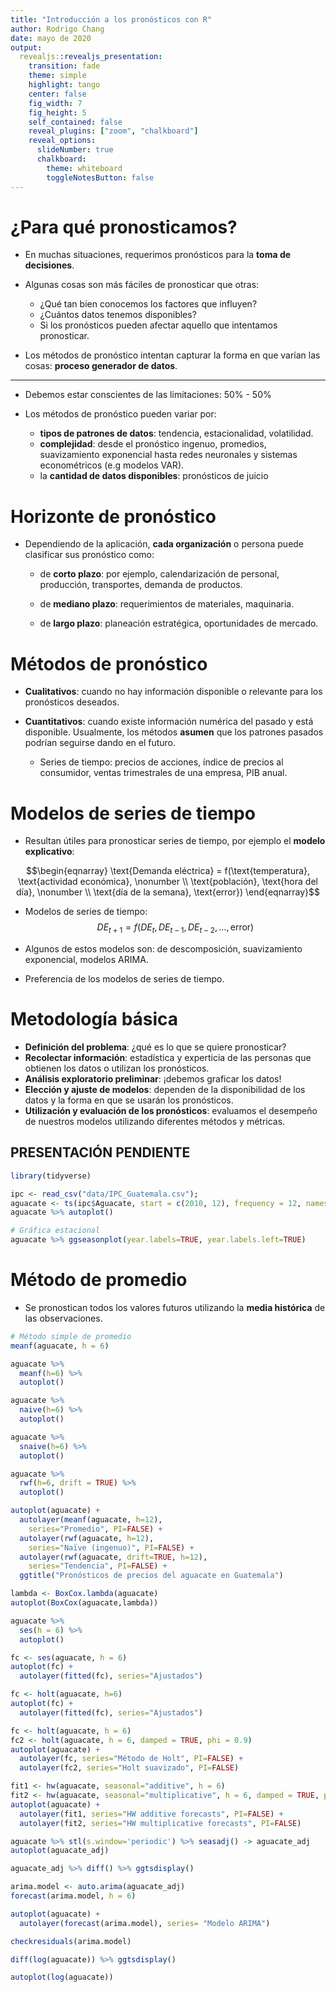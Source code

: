 ```yaml
---
title: "Introducción a los pronósticos con R"
author: Rodrigo Chang
date: mayo de 2020
output:
  revealjs::revealjs_presentation:
    transition: fade
    theme: simple
    highlight: tango
    center: false
    fig_width: 7
    fig_height: 5
    self_contained: false
    reveal_plugins: ["zoom", "chalkboard"]
    reveal_options:
      slideNumber: true
      chalkboard:
        theme: whiteboard
        toggleNotesButton: false
---
```


# ¿Para qué pronosticamos?

- En muchas situaciones, requerimos pronósticos para la **toma de decisiones**.

- Algunas cosas son más fáciles de pronosticar que otras:
  - ¿Qué tan bien conocemos los factores que influyen?
  - ¿Cuántos datos tenemos disponibles?
  - Si los pronósticos pueden afectar aquello que intentamos pronosticar.
  
- Los métodos de pronóstico intentan capturar la forma en que varían las cosas: **proceso generador de datos**.
  

----

- Debemos estar conscientes de las limitaciones: 50% - 50%

- Los métodos de pronóstico pueden variar por:
  - **tipos de patrones de datos**: tendencia, estacionalidad, volatilidad.
  - **complejidad**: desde el pronóstico ingenuo, promedios, suavizamiento exponencial hasta redes neuronales y sistemas econométricos (e.g modelos VAR).
  - la **cantidad de datos disponibles**: pronósticos de juicio


# Horizonte de pronóstico

- Dependiendo de la aplicación, **cada organización** o persona puede clasificar sus pronóstico como: 

  - de **corto plazo**: por ejemplo, calendarización de personal, producción, transportes, demanda de productos.

  - de **mediano plazo**: requerimientos de materiales, maquinaria.
  
  - de **largo plazo**: planeación estratégica, oportunidades de mercado.


# Métodos de pronóstico

- **Cualitativos**: cuando no hay información disponible o relevante para los pronósticos deseados.

- **Cuantitativos**: cuando existe información numérica del pasado y está disponible. Usualmente, los métodos **asumen** que los patrones pasados podrían seguirse dando en el futuro.

  - Series de tiempo: precios de acciones, índice de precios al consumidor, ventas trimestrales de una empresa, PIB anual. 
  
  
  
# Modelos de series de tiempo

- Resultan útiles para pronosticar series de tiempo, por ejemplo el **modelo explicativo**: 

$$\begin{eqnarray}
\text{Demanda eléctrica} = f(\text{temperatura}, \text{actividad económica}, \nonumber \\ 
\text{población}, \text{hora del día}, \nonumber \\ 
\text{día de la semana}, \text{error}) 
\end{eqnarray}$$

- Modelos de series de tiempo: 
$$ DE_{t+1} = f(DE_t, DE_{t-1}, DE_{t-2}, \ldots, \text{error})$$
  
- Algunos de estos modelos son: de descomposición, suavizamiento exponencial, modelos ARIMA.

- Preferencia de los modelos de series de tiempo.


# Metodología básica

- **Definición del problema**: ¿qué es lo que se quiere pronosticar?
- **Recolectar información**: estadística y experticia de las personas que obtienen los datos o utilizan los pronósticos.
- **Análisis exploratorio preliminar**: ¡debemos graficar los datos!
- **Elección y ajuste de modelos**: dependen de la disponibilidad de los datos y la forma en que se usarán los pronósticos.
- **Utilización y evaluación de los pronósticos**: evaluamos el desempeño de nuestros modelos utilizando diferentes métodos y métricas.

PRESENTACIÓN PENDIENTE
----

```r
library(tidyverse)

ipc <- read_csv("data/IPC_Guatemala.csv");
aguacate <- ts(ipc$Aguacate, start = c(2010, 12), frequency = 12, names = "Aguacate")
aguacate %>% autoplot()
```

```r
# Gráfica estacional
aguacate %>% ggseasonplot(year.labels=TRUE, year.labels.left=TRUE) 
```

# Método de promedio

- Se pronostican todos los valores futuros utilizando la **media histórica** de las observaciones.

```r
# Método simple de promedio
meanf(aguacate, h = 6)
```

```r
aguacate %>% 
  meanf(h=6) %>% 
  autoplot()
```

```r
aguacate %>% 
  naive(h=6) %>% 
  autoplot()
```


```r
aguacate %>% 
  snaive(h=6) %>% 
  autoplot()
```

```r
aguacate %>% 
  rwf(h=6, drift = TRUE) %>% 
  autoplot()
```

```r
autoplot(aguacate) +
  autolayer(meanf(aguacate, h=12),
    series="Promedio", PI=FALSE) +
  autolayer(rwf(aguacate, h=12),
    series="Naïve (ingenuo)", PI=FALSE) +
  autolayer(rwf(aguacate, drift=TRUE, h=12),
    series="Tendencia", PI=FALSE) +
  ggtitle("Pronósticos de precios del aguacate en Guatemala")
```

```r
lambda <- BoxCox.lambda(aguacate)
autoplot(BoxCox(aguacate,lambda))
```

```r
aguacate %>% 
  ses(h = 6) %>% 
  autoplot()
```


```r
fc <- ses(aguacate, h = 6)
autoplot(fc) +
  autolayer(fitted(fc), series="Ajustados") 
```

```r
fc <- holt(aguacate, h=6)
autoplot(fc) +
  autolayer(fitted(fc), series="Ajustados") 
```

```r
fc <- holt(aguacate, h = 6)
fc2 <- holt(aguacate, h = 6, damped = TRUE, phi = 0.9)
autoplot(aguacate) +
  autolayer(fc, series="Método de Holt", PI=FALSE) +
  autolayer(fc2, series="Holt suavizado", PI=FALSE)
```

```r
fit1 <- hw(aguacate, seasonal="additive", h = 6)
fit2 <- hw(aguacate, seasonal="multiplicative", h = 6, damped = TRUE, phi = 0.95)
autoplot(aguacate) +
  autolayer(fit1, series="HW additive forecasts", PI=FALSE) +
  autolayer(fit2, series="HW multiplicative forecasts", PI=FALSE)
```


```r
aguacate %>% stl(s.window='periodic') %>% seasadj() -> aguacate_adj
autoplot(aguacate_adj)
```

```r
aguacate_adj %>% diff() %>% ggtsdisplay()
```

```r
arima.model <- auto.arima(aguacate_adj)
forecast(arima.model, h = 6)
```

```r
autoplot(aguacate) + 
  autolayer(forecast(arima.model), series= "Modelo ARIMA")
```

```r
checkresiduals(arima.model)
```



```r
diff(log(aguacate)) %>% ggtsdisplay()
```

```r
autoplot(log(aguacate))
```

